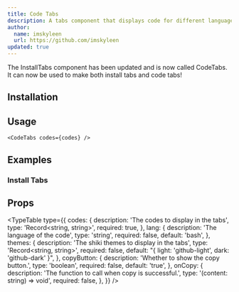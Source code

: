 ```yaml
---
title: Code Tabs
description: A tabs component that displays code for different languages.
author:
  name: imskyleen
  url: https://github.com/imskyleen
updated: true
---
```


<Callout type="info">
  The InstallTabs component has been updated and is now called CodeTabs. It can
  now be used to make both install tabs and code tabs!
</Callout>

<ComponentPreview name="code-tabs-demo" />

## Installation

<ComponentInstallation name="code-tabs" />

## Usage

```tsx
<CodeTabs codes={codes} />
```

## Examples

### Install Tabs

<ComponentPreview name="install-tabs-demo" />

## Props

<TypeTable
  type={{
    codes: {
      description: 'The codes to display in the tabs',
      type: 'Record<string, string>',
      required: true,
    },
    lang: {
      description: 'The language of the code',
      type: 'string',
      required: false,
      default: 'bash',
    },
    themes: {
      description: 'The shiki themes to display in the tabs',
      type: 'Record<string, string>',
      required: false,
      default: "{ light: 'github-light', dark: 'github-dark' }",
    },
    copyButton: {
      description: 'Whether to show the copy button.',
      type: 'boolean',
      required: false,
      default: 'true',
    },
    onCopy: {
      description: 'The function to call when copy is successful.',
      type: '(content: string) => void',
      required: false,
    },
  }}
/>
